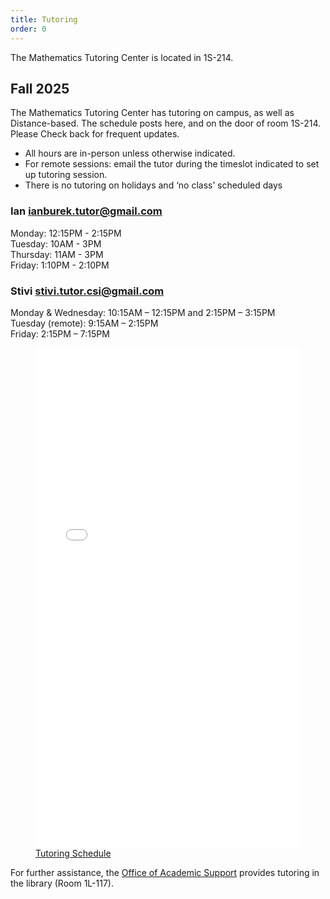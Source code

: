 ```yaml
---
title: Tutoring
order: 0
---
```


The Mathematics Tutoring Center is located in 1S-214.

## Fall 2025

The Mathematics Tutoring Center has tutoring on campus, as well as Distance-based. 
The schedule posts here, and on the door of room 1S-214. Please Check back for frequent updates.

* All hours are in-person unless otherwise indicated.
* For remote sessions: email the tutor during the timeslot indicated to set up tutoring session.
* There is no tutoring on holidays and 'no class' scheduled days

::: {.grid}
:::: {.g-col-6}

### Ian [ianburek.tutor@gmail.com](mailto:ianburek.tutor@gmail.com)

Monday: 12:15PM - 2:15PM <br>
Tuesday: 10AM - 3PM <br>
Thursday: 11AM - 3PM <br>
Friday: 1:10PM - 2:10PM
::::

:::: {.g-col-6}
### Stivi [stivi.tutor.csi@gmail.com](mailto:stivi.tutor.csi@gmail.com)

Monday & Wednesday: 10:15AM – 12:15PM and 2:15PM – 3:15PM <br>
Tuesday (remote): 9:15AM – 2:15PM  <br>
Friday: 2:15PM – 7:15PM
::::
:::

![[Tutoring Schedule](tutor-grid.pdf)](tutor-grid.pdf){width=100% height=800px}

For further assistance, the [Office of Academic Support](https://www.csi.cuny.edu/students/academic-assistance/tutoring/casa-tutoring-schedule-stem) provides tutoring in the library (Room 1L-117).
